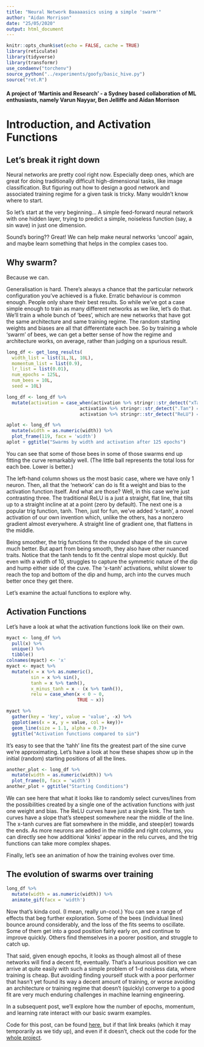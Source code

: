 ```yaml
---
title: "Neural Network Baaaaasics using a simple 'swarm'"
author: "Aidan Morrison"
date: "25/05/2020"
output: html_document
---
```


```r
knitr::opts_chunk$set(echo = FALSE, cache = TRUE)
library(reticulate)
library(tidyverse)
library(transformr)
use_condaenv("torchenv")
source_python("../experiments/goofy/basic_hive.py")
source("ret.R")
```

#### A project of 'Martinis and Research' - a Sydney based collaboration of ML enthusiasts, namely Varun Nayyar, Ben Jelliffe and Aidan Morrison

# Introduction, and Activation Functions

## Let's break it right down

Neural networks are pretty cool right now.  Especially deep ones, which are great for doing traditionally difficult high-dimensional tasks, like image classification.  But figuring out how to design a good network and associated training regime for a given task is tricky.  Many wouldn't know where to start.

So let's start at the very beginning... A simple feed-forward neural network with one hidden layer, trying to predict a simple, noiseless function (say, a sin wave) in just one dimension.

Sound's boring?? Great! We can help make neural networks 'uncool' again, and maybe learn something that helps in the complex cases too.

## Why swarm?

Because we can.

Generalisation is hard. There's always a chance that the particular network configuration you've achieved is a fluke. Erratic behaviour is common enough. People only share their best results. So while we've got a case simple enough to train as many different networks as we like, let's do that. We'll train a whole bunch of 'bees', which are new networks that have got the same architecture and same training regime.  The random starting weights and biases are all that differentiate each bee. So by training a whole 'swarm' of bees, we can get a better sense of how the regime and architecture works, on average, rather than judging on a spurious result.


```r
long_df <- get_long_results(
  width_list = list(1L,3L, 10L),
  momentum_list = list(0.9),
  lr_list = list(0.01),
  num_epochs = 125L,
  num_bees = 10L,
  seed = 10L)

long_df <- long_df %>%
  mutate(activation = case_when(activation %>% stringr::str_detect("xTan") == TRUE~"x - tanh",
                           activation %>% stringr::str_detect(".Tan") == TRUE ~ "tanh",
                           activation %>% stringr::str_detect("ReLU") == TRUE ~ "ReLU"))

aplot <- long_df %>%
  mutate(width = as.numeric(width)) %>%
  plot_frame(119, facx = 'width')
aplot + ggtitle("Swarms by width and activation after 125 epochs")

```



You can see that some of those bees in some of those swarms end up fitting the curve remarkably well. (The little ball represents the total loss for each bee.  Lower is better.)

The left-hand column shows us the most basic case, where we have only 1 neuron. Then, all that the 'network' can do is fit a weight and bias to the activation function itself. And what are those?  Well, in this case we're just contrasting three. The traditional ReLU is a just a straight, flat line, that tilts up to a straight incline at at a point (zero by default).  The next one is a popular trig function, tanh. Then, just for fun, we've added 'x-tanh', a novel activation of our own invention which, unlike the others, has a nonzero gradient almost everywhere. A straight line of gradient one, that flattens in the middle.

Being smoother, the trig functions fit the rounded shape of the sin curve much better. But apart from being smooth, they also have other nuanced traits. Notice that the tanh tends to fit the central slope most quickly.  But even with a width of 10, struggles to capture the symmetric nature of the dip and hump either side of the cuve. The 'x-tanh' activations, whilst slower to reach the top and bottom of the dip and hump, arch into the curves much better once they get there.

Let's examine the actual functions to explore why.

## Activation Functions

Let's have a look at what the activation functions look like on their own.

```r
myact <- long_df %>%
  pull(x) %>%
  unique() %>%
  tibble()
colnames(myact) <- 'x'
myact <- myact %>%
  mutate(x = x %>% as.numeric(),
         sin = x %>% sin(),
         tanh = x %>% tanh(),
         x_minus_tanh = x - (x %>% tanh()),
         relu = case_when(x < 0 ~ 0,
                          TRUE ~ x))

myact %>%
  gather(key = 'key', value = 'value', -x) %>%
  ggplot(aes(x = x, y = value, col = key))+
  geom_line(size = 1.1, alpha = 0.7)+
  ggtitle("Activation functions compared to sin")

```

It's easy to see that the 'tahh' line fits the greatest part of the sine curve we're approximating. Let's have a look at how these shapes show up in the initial (random) starting positions of all the lines.

```r
another_plot <- long_df %>%
  mutate(width = as.numeric(width)) %>%
  plot_frame(0, facx = 'width')
another_plot + ggtitle("Starting Conditions")

```

We can see here that what it looks like to randomly select curves/lines from the possibilities created by a single one of the activation functions with just one weight and bias.  The ReLU curves have just a single kink. The tanh curves have a slope that's steepest somewhere near the middle of the line.  The x-tanh curves are flat somewhere in the middle, and steep(er) towards the ends.  As more neurons are added in the middle and right columns, you can directly see how additional 'kinks' appear in the relu curves, and the trig functions can take more complex shapes.

Finally, let's see an animation of how the training evolves over time.

## The evolution of swarms over training

```r
long_df %>%
  mutate(width = as.numeric(width)) %>%
  animate_gif(facx = 'width')
```

Now that's kinda cool. (I mean, really un-cool.) You can see a range of effects that beg further exploration.  Some of the bees (individual lines) bounce around considerably, and the loss of the fits seems to oscillate.  Some of them get into a good position fairly early on, and continue to improve quickly.  Others find themselves in a poorer position, and struggle to catch up.

That said, given enough epochs, it looks as though almost all of these networks will find a decent fit, eventually.  That's a luxurious position we can arrive at quite easily with such a simple problem of 1-d noisless data, where training is cheap.  But avoiding finding yourself stuck with a poor performer that hasn't yet found its way a decent amount of training, or worse avoiding an architecture or training regime that doesn't (quickly) converge to a good fit are very much enduring challenges in machine learning engineering.

In a subsequent post, we'll explore how the number of epochs, momentum, and learning rate interact with our basic swarm examples.

Code for this post, can be found [here](https://github.com/nayyarv/bayesnets/tree/aidan/exp/rstuff), but if that link breaks (which it may temporarily as we tidy up), and even if it doesn't, check out the code for the [whole project](https://github.com/nayyarv/bayesnets).
